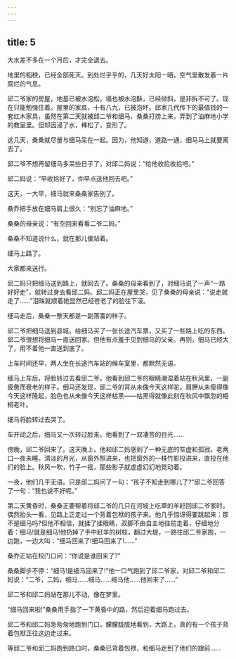 ```yaml
---
---
---
```

title: 5
---



大水差不多在一个月后，才完全退去。

地里的稻秧，已经全部死灭。到处烂乎乎的，几天好太阳一晒，空气里散发着一片腐烂的气息。

邱二爷家的房屋，地基已被水泡松，墙也被水泡酥，已经倾斜，是非拆不可了。现在只能勉强住着。屋里的家具，十有八九，已被泡坏。邱家几代传下的最值钱的一套红木家具，虽然在第二天就被邱二爷和细马、桑桑打捞上来，弄到了油麻地小学的教室里。但却因浸了水，榫松了，变形了。

这几天，桑桑就尽量与细马呆在一起。因为，他知道，道路一通，细马马上就要离去了。

邱二爷不想再留细马多呆些日子了，对邱二妈说：“给他收拾收拾吧。”

邱二妈说：“早收拾好了，你早点送他回去吧。”

这天，一大早，细马就来桑桑家告别了。

桑乔把手放在细马肩上很久：“别忘了油麻地。”

桑桑的母亲说：“有空回来看看二爷二妈。”

桑桑不知道说什么，就在那儿傻站着。

细马上路了。

大家都来送行。

邱二妈只把细马送到路上，就回去了。桑桑的母亲看到了，对细马说了一声“一路好好走”，就转过身去看邱二妈。邱二妈正在屋里哭，见了桑桑的母亲说：“说走就走了……”泪珠就顺着她显然已经苍老了的脸往下滚。

细马走后，桑桑一整天都是一副落寞的样子。

邱二爷把细马送到县城，给细马买了一张长途汽车票，又买了一些路上吃的东西。邱二爷很想将细马一直送回家。但他有点羞于见到细马的父亲。再则，细马已经大了，用不着他一直送到底了。

上车时间还早，两人坐在长途汽车站的候车室里，都默然无语。

细马上车后，将脸转过去看邱二爷。他看到邱二爷的眼睛潮湿着站在秋风里，一副疲惫而衰老的样子。细马还发现，邱二爷的背从未像今天这样驼，肩胛从未瘦得像今天这样隆起，脸色也从未像今天这样枯黑——枯黑得就像此刻在秋风中飘忽的梧桐老叶。

细马将脸转过去哭了。

车开动之后，细马又一次转过脸来。他看到了一双凄苦的目光……

傍晚，邱二爷回来了。这天晚上，他和邱二妈感到了一种无底的空虚和孤寂。老两口一夜未睡。清淡的月光，从窗外照进来，也把窗外的一株竹影投进来，直投在他们的脸上。秋风一吹，竹子一摇，那些影子就虚虚幻幻地晃动着。

一夜，他们几乎无语。只是邱二妈问了一句：“孩子不知走到哪儿了?”邱二爷回答了一句：“我也说不好呢。”

第二天黄昏时，桑桑正要帮着将邱二爷的几只在河坡上吃草的羊赶回邱二爷家时，偶然抬头一看，见路上正走过一个背着包袱的孩子来。他几乎惊讶得要跳起来：那不是细马吗?但他不相信，就揉了揉眼睛，双脚不由自主地往前走着，仔细地分着：细马!就是细马!他扔掉了手中赶羊的树枝，翻过大堤，一路往邱二爷家跑，一边跑，一边大叫：“细马回来了!细马回来了!……”

桑乔正站在校门口问：“你说是谁回来了?”

桑桑脚步不停：“细马!是细马回来了!”他一口气跑到了邱二爷家，对邱二爷和邱二妈说：“二爷，二妈，细马……细马……细马他……他回来了……”

邱二爷和邱二妈站在那儿不动，像在梦里。

“细马回来啦!”桑桑用手指了一下黄昏中的路，然后迎着细马跑过去。

邱二爷和邱二妈急匆匆地跑到门口，朦朦胧胧地看到，大路上，真的有一个孩子背着包袱正往这边走过来。

等邱二爷和邱二妈跑到路口时，桑桑已背着包袱，和细马走到了他们的跟前……